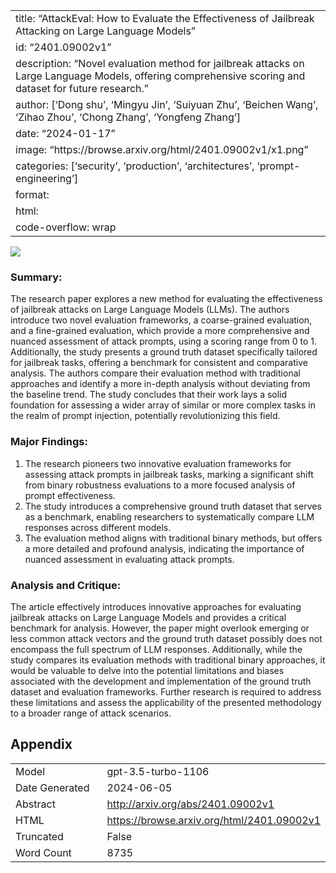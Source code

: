 
---
title: "AttackEval: How to Evaluate the Effectiveness of Jailbreak Attacking on Large Language Models"
id: "2401.09002v1"
description: "Novel evaluation method for jailbreak attacks on Large Language Models, offering comprehensive scoring and dataset for future research."
author: ['Dong shu', 'Mingyu Jin', 'Suiyuan Zhu', 'Beichen Wang', 'Zihao Zhou', 'Chong Zhang', 'Yongfeng Zhang']
date: "2024-01-17"
image: "https://browse.arxiv.org/html/2401.09002v1/x1.png"
categories: ['security', 'production', 'architectures', 'prompt-engineering']
format:
  html:
    code-overflow: wrap
---

![](https://browse.arxiv.org/html/2401.09002v1/x1.png)

### Summary:

The research paper explores a new method for evaluating the effectiveness of jailbreak attacks on Large Language Models (LLMs). The authors introduce two novel evaluation frameworks, a coarse-grained evaluation, and a fine-grained evaluation, which provide a more comprehensive and nuanced assessment of attack prompts, using a scoring range from 0 to 1. Additionally, the study presents a ground truth dataset specifically tailored for jailbreak tasks, offering a benchmark for consistent and comparative analysis. The authors compare their evaluation method with traditional approaches and identify a more in-depth analysis without deviating from the baseline trend. The study concludes that their work lays a solid foundation for assessing a wider array of similar or more complex tasks in the realm of prompt injection, potentially revolutionizing this field.

### Major Findings:
1. The research pioneers two innovative evaluation frameworks for assessing attack prompts in jailbreak tasks, marking a significant shift from binary robustness evaluations to a more focused analysis of prompt effectiveness.
2. The study introduces a comprehensive ground truth dataset that serves as a benchmark, enabling researchers to systematically compare LLM responses across different models.
3. The evaluation method aligns with traditional binary methods, but offers a more detailed and profound analysis, indicating the importance of nuanced assessment in evaluating attack prompts.

### Analysis and Critique:
The article effectively introduces innovative approaches for evaluating jailbreak attacks on Large Language Models and provides a critical benchmark for analysis. However, the paper might overlook emerging or less common attack vectors and the ground truth dataset possibly does not encompass the full spectrum of LLM responses. Additionally, while the study compares its evaluation methods with traditional binary approaches, it would be valuable to delve into the potential limitations and biases associated with the development and implementation of the ground truth dataset and evaluation frameworks. Further research is required to address these limitations and assess the applicability of the presented methodology to a broader range of attack scenarios.

## Appendix

|          |          |
|----------|----------|
| Model     | gpt-3.5-turbo-1106       |
| Date Generated     | 2024-06-05       |
| Abstract | [http://arxiv.org/abs/2401.09002v1](http://arxiv.org/abs/2401.09002v1)        |
| HTML     | [https://browse.arxiv.org/html/2401.09002v1](https://browse.arxiv.org/html/2401.09002v1)       |
| Truncated       | False       |
| Word Count       | 8735       |